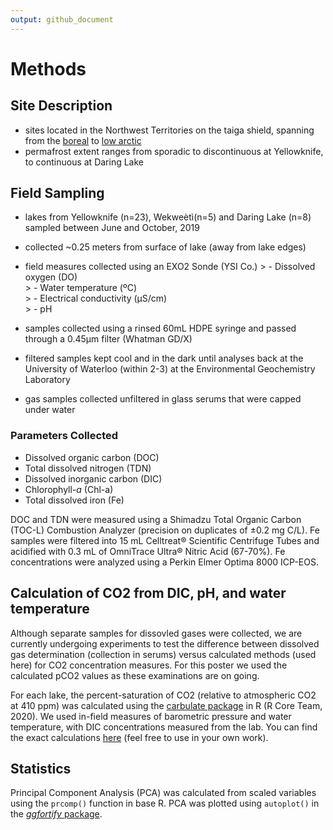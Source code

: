 ```yaml
---
output: github_document
---
```

# Methods

## Site Description
- sites located in the Northwest Territories on the taiga shield, spanning from the [boreal](https://www.enr.gov.nt.ca/sites/enr/files/wkss_taiga_shield-2008.pdf) to [low arctic](https://www.enr.gov.nt.ca/sites/enr/files/wkss_taiga_shield-2008.pdf)  
- permafrost extent ranges from sporadic to discontinuous at Yellowknife, to continuous at Daring Lake

## Field Sampling
- lakes from Yellowknife (n=23), Wekweètì(n=5) and Daring Lake (n=8) sampled between June and October, 2019  
- collected ~0.25 meters from surface of lake (away from lake edges)  
- field measures collected using an EXO2 Sonde (YSI Co.)
> - Dissolved oxygen (DO)  
> - Water temperature (ºC)  
> - Electrical conductivity (μS/cm)  
> - pH  

- samples collected using a rinsed 60mL HDPE syringe and passed through a 0.45μm filter (Whatman GD/X)
- filtered samples kept cool and in the dark until analyses back at the University of Waterloo (within 2-3) at the Environmental Geochemistry Laboratory  
- gas samples collected unfiltered in glass serums that were capped under water

### Parameters Collected
- Dissolved organic carbon (DOC)  
- Total dissolved nitrogen (TDN)  
- Dissolved inorganic carbon (DIC)  
- Chlorophyll-*a* (Chl-a)  
- Total dissolved iron (Fe)  

DOC and TDN were measured using a Shimadzu Total Organic Carbon (TOC-L) Combustion Analyzer (precision on duplicates of ±0.2 mg C/L). Fe samples were filtered into 15 mL Celltreat® Scientific Centrifuge Tubes and acidified with 0.3 mL of OmniTrace Ultra® Nitric Acid (67-70%). Fe concentrations were analyzed using a Perkin Elmer Optima 8000 ICP-EOS.

## Calculation of CO2 from DIC, pH, and water temperature
Although separate samples for dissovled gases were collected, we are currently undergoing experiments to test the difference between dissolved gas determination (collection in serums) versus calculated methods (used here) for CO2 concentration measures. For this poster we used the calculated pCO2 values as these examinations are on going.

For each lake, the percent-saturation of CO2 (relative to atmospheric CO2 at 410 ppm) was calculated using the [carbulate package](https://github.com/biogeochem/carbulate) in R (R Core Team, 2020). We used in-field measures of barometric pressure and water temperature, with DIC concentrations measured from the lab. You can find the exact calculations [here](https://github.com/biogeochem/carbulate/blob/master/R/carbulate.R) (feel free to use in your own work).

## Statistics
Principal Component Analysis (PCA) was calculated from scaled variables using the `prcomp()` function in base R. PCA was plotted using `autoplot()` in the [*ggfortify* package](https://cran.r-project.org/web/packages/ggfortify/index.html). 